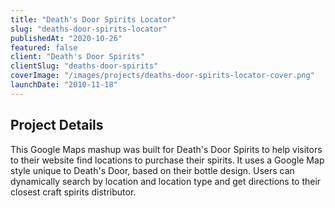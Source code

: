 ```yaml
---
title: "Death's Door Spirits Locator"
slug: "deaths-door-spirits-locator"
publishedAt: "2020-10-26"
featured: false
client: "Death's Door Spirits"
clientSlug: "deaths-door-spirits"
coverImage: "/images/projects/deaths-door-spirits-locator-cover.png"
launchDate: "2010-11-18"
---
```

## Project Details
This Google Maps mashup was built for Death's Door Spirits to help visitors to their website find locations to purchase their spirits. It uses a Google Map style unique to Death's Door, based on their bottle design. Users can dynamically search by location and location type and get directions to their closest craft spirits distributor.
